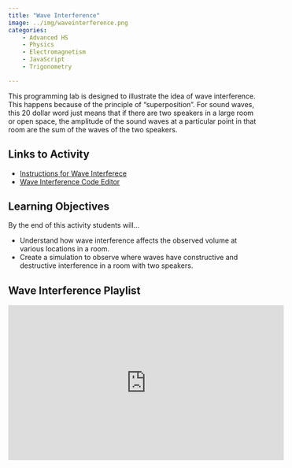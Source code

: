 ```yaml
---
title: "Wave Interference"
image: ../img/waveinterference.png
categories:
    - Advanced HS
    - Physics
    - Electromagnetism
    - JavaScript
    - Trigonometry

---
```


This programming lab is designed to illustrate the idea of wave interference. This happens because of the principle of "superposition". For sound waves, this 20 dollar word just means that if there are two speakers in a large room or open space, the amplitude of the sound waves at a particular point in that room are the sum of the waves of the two speakers.

## Links to Activity
* [Instructions for Wave Interferece](https://www.asc.ohio-state.edu/orban.14//physics_coding/sound.html)
* [Wave Interference Code Editor](https://editor.p5js.org/ChrisOrban/sketches/rkMi3KSQ-)

## Learning Objectives
 By the end of this activity students will…

* Understand how wave interference affects the observed volume at various locations in a room.
* Create a simulation to observe where waves have constructive and destructive interference in a room with two speakers.


## Wave Interference Playlist

<iframe width="560" height="315" src="https://www.youtube.com/embed/videoseries?si=mQm9Y4vDAemK4Vpi&amp;list=PLISRe8GegO8QxeQsjz2tL43svuq16nqct" title="YouTube video player" frameborder="0" allow="accelerometer; autoplay; clipboard-write; encrypted-media; gyroscope; picture-in-picture; web-share" referrerpolicy="strict-origin-when-cross-origin" allowfullscreen></iframe>